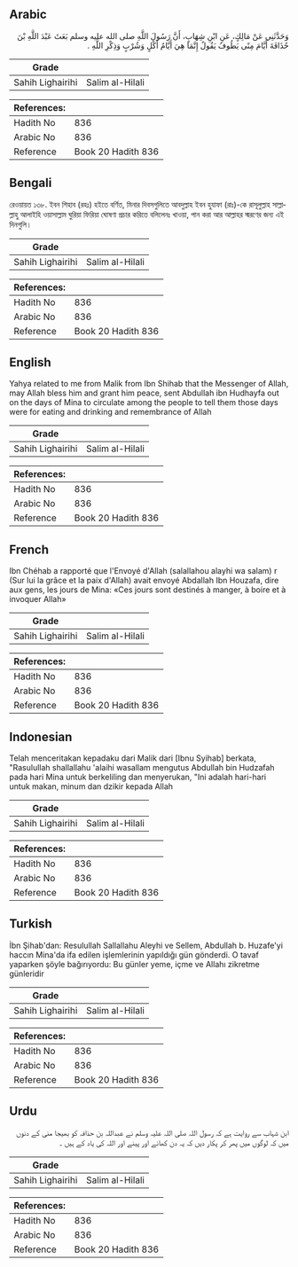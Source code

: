 ## Arabic


<div dir="rtl" lang="ar" style={{fontSize:'larger',backgroundColor:'#f8f9fa',padding:20}}>
وَحَدَّثَنِي عَنْ مَالِكٍ، عَنِ ابْنِ شِهَابٍ، أَنَّ رَسُولَ اللَّهِ صلى الله عليه وسلم بَعَثَ عَبْدَ اللَّهِ بْنَ حُذَافَةَ أَيَّامَ مِنًى يَطُوفُ يَقُولُ إِنَّمَا هِيَ أَيَّامُ أَكْلٍ وَشُرْبٍ وَذِكْرِ اللَّهِ ‏.‏
</div>
<div style={{backgroundColor:'#f8f9fa',padding:20, marginBottom: 10}}><table> <thead> <tr> <th>Grade</th> <th></th> </tr> </thead> <tbody> <tr><td>Sahih Lighairihi</td><td>Salim al-Hilali</td></tr></tbody></table><table> <thead> <tr> <th>References:</th> <th></th> </tr> </thead> <tbody><tr><td>Hadith No</td><td>836</td></tr><tr><td>Arabic No</td><td>836</td></tr><tr><td>Reference</td><td>Book 20 Hadith 836</td></tr></tbody></table></div>

## Bengali


<div dir="ltr" lang="bn" style={{fontSize:'larger',backgroundColor:'#f8f9fa',padding:20}}>
রেওয়ায়ত ১৩৮. ইবন শিহাব (রহঃ) হইতে বর্ণিত, মিনার দিবসগুলিতে আবদুল্লাহ ইবন হুযাফা (রাঃ)-কে রাসূলুল্লাহ সাল্লাল্লাহু আলাইহি ওয়াসাল্লাম ঘুরিয়া ফিরিয়া ঘোষণা প্রচার করিতে বলিলেনঃ খাওয়া, পান করা আর আল্লাহর স্মরণের জন্য এই দিনগুলি।
</div>
<div style={{backgroundColor:'#f8f9fa',padding:20, marginBottom: 10}}><table> <thead> <tr> <th>Grade</th> <th></th> </tr> </thead> <tbody> <tr><td>Sahih Lighairihi</td><td>Salim al-Hilali</td></tr></tbody></table><table> <thead> <tr> <th>References:</th> <th></th> </tr> </thead> <tbody><tr><td>Hadith No</td><td>836</td></tr><tr><td>Arabic No</td><td>836</td></tr><tr><td>Reference</td><td>Book 20 Hadith 836</td></tr></tbody></table></div>

## English


<div dir="ltr" lang="en" style={{fontSize:'larger',backgroundColor:'#f8f9fa',padding:20}}>
Yahya related to me from Malik from Ibn Shihab that the Messenger of Allah, may Allah bless him and grant him peace, sent Abdullah ibn Hudhayfa out on the days of Mina to circulate among the people to tell them those days were for eating and drinking and remembrance of Allah
</div>
<div style={{backgroundColor:'#f8f9fa',padding:20, marginBottom: 10}}><table> <thead> <tr> <th>Grade</th> <th></th> </tr> </thead> <tbody> <tr><td>Sahih Lighairihi</td><td>Salim al-Hilali</td></tr></tbody></table><table> <thead> <tr> <th>References:</th> <th></th> </tr> </thead> <tbody><tr><td>Hadith No</td><td>836</td></tr><tr><td>Arabic No</td><td>836</td></tr><tr><td>Reference</td><td>Book 20 Hadith 836</td></tr></tbody></table></div>

## French


<div dir="ltr" lang="fr" style={{fontSize:'larger',backgroundColor:'#f8f9fa',padding:20}}>
Ibn Chéhab a rapporté que l'Envoyé d'Allah (salallahou alayhi wa salam) r (Sur lui la grâce et la paix d'Allah) avait envoyé Abdallah Ibn Houzafa, dire aux gens, les jours de Mina: «Ces jours sont destinés à manger, à boire et à invoquer Allah»
</div>
<div style={{backgroundColor:'#f8f9fa',padding:20, marginBottom: 10}}><table> <thead> <tr> <th>Grade</th> <th></th> </tr> </thead> <tbody> <tr><td>Sahih Lighairihi</td><td>Salim al-Hilali</td></tr></tbody></table><table> <thead> <tr> <th>References:</th> <th></th> </tr> </thead> <tbody><tr><td>Hadith No</td><td>836</td></tr><tr><td>Arabic No</td><td>836</td></tr><tr><td>Reference</td><td>Book 20 Hadith 836</td></tr></tbody></table></div>

## Indonesian


<div dir="ltr" lang="id" style={{fontSize:'larger',backgroundColor:'#f8f9fa',padding:20}}>
Telah menceritakan kepadaku dari Malik dari [Ibnu Syihab] berkata, "Rasulullah shallallahu 'alaihi wasallam mengutus Abdullah bin Hudzafah pada hari Mina untuk berkeliling dan menyerukan, "Ini adalah hari-hari untuk makan, minum dan dzikir kepada Allah
</div>
<div style={{backgroundColor:'#f8f9fa',padding:20, marginBottom: 10}}><table> <thead> <tr> <th>Grade</th> <th></th> </tr> </thead> <tbody> <tr><td>Sahih Lighairihi</td><td>Salim al-Hilali</td></tr></tbody></table><table> <thead> <tr> <th>References:</th> <th></th> </tr> </thead> <tbody><tr><td>Hadith No</td><td>836</td></tr><tr><td>Arabic No</td><td>836</td></tr><tr><td>Reference</td><td>Book 20 Hadith 836</td></tr></tbody></table></div>

## Turkish


<div dir="ltr" lang="tr" style={{fontSize:'larger',backgroundColor:'#f8f9fa',padding:20}}>
İbn Şihab'dan: Resulullah Sallallahu Aleyhi ve Sellem, Abdullah b. Huzafe'yi haccın Mina'da ifa edilen işlemlerinin yapıldığı gün gönderdi. O tavaf yaparken şöyle bağırıyordu: Bu günler yeme, içme ve Allahı zikretme günleridir
</div>
<div style={{backgroundColor:'#f8f9fa',padding:20, marginBottom: 10}}><table> <thead> <tr> <th>Grade</th> <th></th> </tr> </thead> <tbody> <tr><td>Sahih Lighairihi</td><td>Salim al-Hilali</td></tr></tbody></table><table> <thead> <tr> <th>References:</th> <th></th> </tr> </thead> <tbody><tr><td>Hadith No</td><td>836</td></tr><tr><td>Arabic No</td><td>836</td></tr><tr><td>Reference</td><td>Book 20 Hadith 836</td></tr></tbody></table></div>

## Urdu


<div dir="rtl" lang="ur" style={{fontSize:'larger',backgroundColor:'#f8f9fa',padding:20}}>
ابن شہاب سے روایت ہے کہ رسول اللہ صلی اللہ علیہ وسلم نے عبداللہ بن حذافہ کو بھیجا منی کے دنوں میں کہ لوگوں میں پھر کر پکار دیں کہ یہ دن کھانے اور پینے اور اللہ کی یاد کے ہیں ۔
</div>
<div style={{backgroundColor:'#f8f9fa',padding:20, marginBottom: 10}}><table> <thead> <tr> <th>Grade</th> <th></th> </tr> </thead> <tbody> <tr><td>Sahih Lighairihi</td><td>Salim al-Hilali</td></tr></tbody></table><table> <thead> <tr> <th>References:</th> <th></th> </tr> </thead> <tbody><tr><td>Hadith No</td><td>836</td></tr><tr><td>Arabic No</td><td>836</td></tr><tr><td>Reference</td><td>Book 20 Hadith 836</td></tr></tbody></table></div>